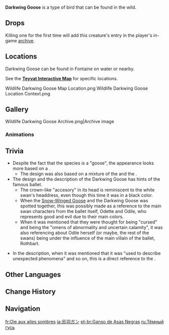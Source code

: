{{About|the wildlife|the furnishing|Darkwing Goose (Furnishing)}}
{{Wildlife Infobox
|image       = Darkwing Goose Icon.png
|type        = Wildlife
|family      = Birds
|group       = Geese
|location    = 
|description = A large bird that lives in ponds or lakes. A close relative of Snow-Wing Geese.<br>Due to the Darkwing Geese bearing wings of pitch black, they were once thought of as Snow-Wing Geese that have been cursed. Due to such superstitions, the Darkwing Geese were regarded by a minority of Fontainians as omens of abnormality and uncertain calamities.<br>With the changing of the times, people began to seek new and fresher expressions of art. Hence, there came an increased number of works portraying the Darkwing Geese in a more positive light. In Fontaine's artistic circles, the term "Darkwing Goose" has been used to describe unexpected phenomena and individuals who were ill-regarded at the inception, but proved to astonish with the passing of time.
}}
'''Darkwing Goose''' is a type of bird that can be found in the wild.

==Drops==
{{Card|Fowl|2}}

Killing one for the first time will add this creature's entry in the player's in-game [[archive]].

==Locations==
Darkwing Goose can be found in Fontaine on water or nearby.

See the '''[https://act.hoyolab.com/ys/app/interactive-map/index.html#/map/2?shown_types=514 Teyvat Interactive Map]''' for specific locations.
<gallery>
Wildlife Darkwing Goose Map Location.png
Wildlife Darkwing Goose Location Context.png
</gallery>

==Gallery==
<gallery>
Wildlife Darkwing Goose Archive.png|Archive image
</gallery>

===Animations===
{{Preview
|file1    = Darkwing Goose Idle Drinking Water
|caption1 = Drinking Water

|file2    = Darkwing Goose Idle Flapping Wings
|caption2 = Flapping Wings

|file3    = Darkwing Goose Idle Preening
|caption3 = Preening
}}

==Trivia==
* Despite the fact that the species is a "goose", the appearance looks more based on a {{W|swan}}.
** The design was also based on a mixture of the {{W|mute swan}} and the {{W|black swan}}.
* The design and the description of the Darkwing Goose has hints of the famous ''{{W|Swan Lake}}'' ballet.
** The crown-like "accesory" in its head is reminiscent to the white swan's headdress, even though this time it was in a black color.
** When the [[Snow-Winged Goose]] and the Darkwing Goose was spotted together, this was possibly made as a reference to the main swan characters from the ballet itself, Odette and Odile, who represents good and evil due to their main colors.
** When it was mentioned that they were thought for being "cursed" and being the "omens of abnormality and uncertain calamity", it was also referencing about Odile herself (or maybe, the rest of the swans) being under the influence of the main villain of the ballet, Rothbart.

* In the description, when it was mentioned that it was "used to describe unexpected phenomena" and so on, this is a direct reference to the {{W|black swan theory}}.

==Other Languages==
{{Other Languages
|en      = Darkwing Goose
|zhs     = 乌翅雁
|zhs_rm  = Wūchì Yàn
|zht     = 烏翅雁
|zht_rm  = Wūchì Yàn
|zh_tl   = Black-Winged Goose
|ja      = 烏羽ガン
|ja_rm   = Uba Gan
|ja_tl   = 
|ko      = 흑기러기
|ko_tl   = Black Wild Goose
|es      = Ganso negrialado
|es_tl   = Blackwinged Goose
|fr      = Oie aux ailes sombres
|fr_tl   = Dark-Winged Goose
|ru      = Тёмный гусь
|ru_tl   = Dark Goose
|th      = ห่านปีกนิล
|th_rm   = 
|th_tl   = 
|vi      = Ngỗng Cánh Đen
|vi_tl   = 
|de      = Nachtflügelgans
|de_tl   = Nightwing Goose
|id      = Darkwing Goose
|pt      = Ganso de Asas Negras
|pt_tl   = 
|tr      = Kara Kanatlı Kaz
|tr_tl   = Dark-Winged Goose
|it      = Oca dalle ali d'ombra
|it_tl   = Shadow-Winged Goose
}}

==Change History==
{{Change History|4.0}}

==Navigation==
{{Wildlife Navbox}}

[[fr:Oie aux ailes sombres]]
[[ja:烏羽ガン]]
[[pt-br:Ganso de Asas Negras]]
[[ru:Тёмный гусь]]